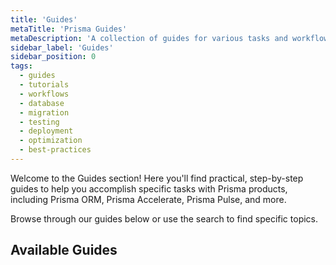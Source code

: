 ```yaml
---
title: 'Guides'
metaTitle: 'Prisma Guides'
metaDescription: 'A collection of guides for various tasks and workflows.'
sidebar_label: 'Guides'
sidebar_position: 0
tags:
  - guides
  - tutorials
  - workflows
  - database
  - migration
  - testing
  - deployment
  - optimization
  - best-practices
---
```


Welcome to the Guides section! Here you'll find practical, step-by-step guides to help you accomplish specific tasks with Prisma products, including Prisma ORM, Prisma Accelerate, Prisma Pulse, and more.

Browse through our guides below or use the search to find specific topics.

## Available Guides

<DocCardList />

